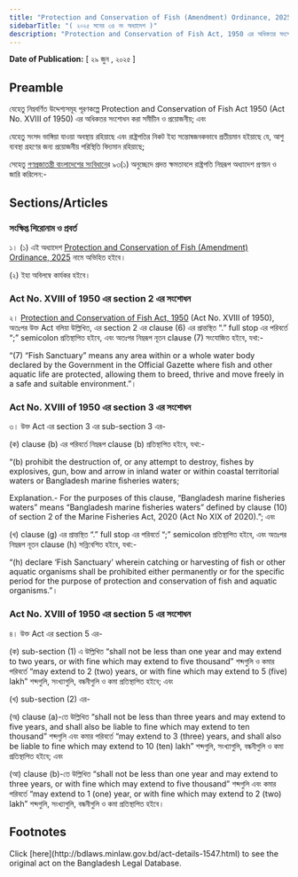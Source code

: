 ```yaml
---
title: "Protection and Conservation of Fish (Amendment) Ordinance, 2025"
sidebarTitle: "( ২০২৫ সনের ৩৪ নং অধ্যাদেশ )"
description: "Protection and Conservation of Fish Act, 1950 এর অধিকতর সংশোধনকল্পে প্রণীত অধ্যাদেশ"
---
```


**Date of Publication:** [ ২৯ জুন , ২০২৫ ]

## Preamble

যেহেতু নিম্নবর্ণিত উদ্দেশ্যসমূহ পূরণকল্পে Protection and Conservation of Fish Act 1950 (Act No. XVIII of 1950) এর অধিকতর সংশোধন করা সমীচীন ও প্রয়োজনীয়; এবং

যেহেতু সংসদ ভাঙ্গিয়া যাওয়া অবস্থায় রহিয়াছে এবং রাষ্ট্রপতির নিকট ইহা সন্তোষজনকভাবে প্রতীয়মান হইয়াছে যে, আশু ব্যবস্থা গ্রহণের জন্য প্রয়োজনীয় পরিস্থিতি বিদ্যমান রহিয়াছে;

সেহেতু [গণপ্রজাতন্ত্রী বাংলাদেশের সংবিধান](/act-957.html "গণপ্রজাতন্ত্রী বাংলাদেশের সংবিধান")ের ৯৩(১) অনুচ্ছেদে প্রদত্ত ক্ষমতাবলে রাষ্ট্রপতি নিম্নরূপ অধ্যাদেশ প্রণয়ন ও জারি করিলেন:-

## Sections/Articles

### সংক্ষিপ্ত শিরোনাম ও প্রবর্ত

১। (১) এই অধ্যাদেশ [Protection and Conservation of Fish (Amendment) Ordinance, 2025](/laws/volume-56/act-1547 "Protection and Conservation of Fish (Amendment) Ordinance, 2025") নামে অভিহিত হইবে।

(২) ইহা অবিলম্বে কার্যকর হইবে।

### Act No. XVIII of 1950 এর section 2 এর সংশোধন

২। [Protection and Conservation of Fish Act, 1950](/laws/volume-10/act-233 "Protection and Conservation of Fish Act, 1950 ") (Act No. XVIII of 1950), অতঃপর উক্ত Act বলিয়া উল্লিখিত, এর section 2 এর clause (6) এর প্রান্তস্থিত “.” full stop এর পরিবর্তে “;” semicolon প্রতিস্থাপিত হইবে, এবং অতঃপর নিম্নরূপ নূতন clause (7) সংযোজিত হইবে, যথা:-

“(7) “Fish Sanctuary” means any area within or a whole water body declared by the Government in the Official Gazette where fish and other aquatic life are protected, allowing them to breed, thrive and move freely in a safe and suitable environment.”।

### Act No. XVIII of 1950 এর section 3 এর সংশোধন

৩। উক্ত Act এর section 3 এর sub-section 3 এর-

(ক) clause (b) এর পরিবর্তে নিম্নরূপ clause (b) প্রতিস্থাপিত হইবে, যথা:-

“(b) prohibit the destruction of, or any attempt to destroy, fishes by explosives, gun, bow and arrow in inland water or within coastal territorial waters or Bangladesh marine fisheries waters;

Explanation.- For the purposes of this clause, “Bangladesh marine fisheries waters” means “Bangladesh marine fisheries waters” defined by clause (10) of section 2 of the Marine Fisheries Act, 2020 (Act No XIX of 2020).”; এবং

(খ) clause (g) এর প্রান্তস্থিত “.” full stop এর পরিবর্তে “;” semicolon প্রতিস্থাপিত হইবে, এবং অতঃপর নিম্নরূপ নূতন clause (h) সন্নিবেশিত হইবে, যথা:-

“(h) declare ‘Fish Sanctuary’ wherein catching or harvesting of fish or other aquatic organisms shall be prohibited either permanently or for the specific period for the purpose of protection and conservation of fish and aquatic organisms.”।

### Act No. XVIII of 1950 এর section 5 এর সংশোধন

৪। উক্ত Act এর section 5 এর-

(ক) sub-section (1) এ উল্লিখিত “shall not be less than one year and may extend to two years, or with fine which may extend to five thousand” শব্দগুলি ও কমার পরিবর্তে “may extend to 2 (two) years, or with fine which may extend to 5 (five) lakh” শব্দগুলি, সংখ্যাগুলি, বন্ধনীগুলি ও কমা প্রতিস্থাপিত হইবে; এবং

(খ) sub-section (2) এর-

(অ) clause (a)-তে উল্লিখিত “shall not be less than three years and may extend to five years, and shall also be liable to fine which may extend to ten thousand” শব্দগুলি এবং কমার পরিবর্তে “may extend to 3 (three) years, and shall also be liable to fine which may extend to 10 (ten) lakh” শব্দগুলি, সংখ্যাগুলি, বন্ধনীগুলি ও কমা প্রতিস্থাপিত হইবে; এবং

(আ) clause (b)-তে উল্লিখিত “shall not be less than one year and may extend to three years, or with fine which may extend to five thousand” শব্দগুলি এবং কমার পরিবর্তে “may extend to 1 (one) year, or with fine which may extend to 2 (two) lakh” শব্দগুলি, সংখ্যাগুলি, বন্ধনীগুলি ও কমা প্রতিস্থাপিত হইবে।

## Footnotes

<Note>
  Click [here](http://bdlaws.minlaw.gov.bd/act-details-1547.html) to see the original act on the Bangladesh Legal Database.
</Note>
